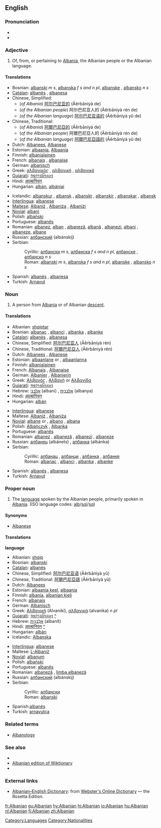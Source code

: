 ==English==

===Pronunciation===
*{{IPA|/ælˈbeɪniən/}}
*{{rhymes|eɪniən}}

===Adjective===
{{en-adj|-}}

#Of, from, or pertaining to [[Albania]], the Albanian people or the Albanian language.

====Translations====
{{trans-top|Of or pertaining to Albania}}
*Bosnian: [[albanski]] ''m s'', [[albanska]] ''f s and n pl'', [[albanske]] {{f}} {{p}}, [[albansko]] ''n s''
*[[Catalan]]: [[albanès]] {{m}}, [[albanesa]] {{f}}
*Chinese, Simplified:
**(''of Albania'') [[阿尔巴尼亚的]] (Āěrbāníyà de)
**(''of the Albanian people'') 阿尔巴尼亚人的 (Āěrbāníyà rén de)
**(''of the Albanian language'') [[阿尔巴尼亚语的]] (Āěrbāníyà yǔ de)
*Chinese, Traditional:
**(''of Albania'') [[阿爾巴尼亞的]] (Āěrbāníyà de)
**(''of the Albanian people'') 阿爾巴尼亞人的 (Āěrbāníyà rén de)
**(''of the Albanian language'') [[阿爾巴尼亞語的]] (Āěrbāníyà yǔ de)
*Dutch: [[Albanees]], [[Albanese]]
*Estonian: [[albaania]], [[Albaania]]
*Finnish: [[albanialainen]]
*French: [[albanais]] {{m}}, [[albanaise]] {{f}}
*German: [[albanisch]]
*Greek: [[αλβανικός]] {{m}}, [[αλβανική]] {{f}}, [[αλβανικό]] {{n}}
*[[Gujarati]]: [[આલ્બાનિયન]]
*Hindi: [[आल्बानियन]]
*Hungarian: [[albán]], [[albániai]]
{{trans-mid}}
*Icelandic: [[albanskur]] {{m}}, [[albansk]] {{f}}, [[albanskt]] {{n}}, [[albanskir]] {{m}} {{p}}, [[albanskar]] {{f}} {{p}}, [[albansk]] {{n}} {{p}}
*[[Interlingua]]: [[albanese]]
*[[Maltese]]: [[Albaniż]] {{m}}, [[Albaniża]] {{f}}, [[Albaniżi]] {{p}}
*[[Novial]]: [[albani]]
*Polish: [[albański]]
*Portuguese: [[albanês]]
*Romanian: [[albanez]], [[alban]] {{m}}, [[albaneză]], [[albană]] {{f}}, [[albanezi]], [[albani]] {{m}} {{p}}, [[albaneze]], [[albane]] {{f}} {{p}}
*Russian: [[албанский]] (albánskij)
*Serbian:
*:Cyrillic: [[албански]] ''m s'', [[албанска]] ''f s and n pl'', [[албанске]] {{f}} {{p}}, [[албанско]] ''n s''
*:Roman: [[albanski]] ''m s'', [[albanska]] ''f s and n pl'', [[albanske]] {{f}} {{p}}, [[albansko]] ''n s''
*Spanish: [[albanés]] {{m}}, [[albanesa]] {{f}}
*Turkish: [[Arnavut]]
{{trans-bottom}}

===Noun===
{{en-noun}}

# A person from [[Albania]] or of Albanian [[descent]].

====Translations====
{{trans-top|Person from Albania}}
*Albanian: [[shqiptar]]
*Bosnian: [[albanac]] {{m}}, [[albanci]] {{p}}, [[albanka]] {{f}}, [[albanke]] {{f}} {{p}}
*[[Catalan]]: [[albanès]] {{m}}, [[albanesa]] {{f}}
*Chinese, Simplified: [[阿尔巴尼亚人]] (Āěrbāníyà rén)
*Chinese, Traditional: [[阿爾巴尼亞人]] (Āěrbāníyà rén)
*Dutch:  [[Albanees]] {{m}}, [[Albanese]] {{f}}
*Estonian: [[albaanlane]] {{m}} or {{f}}, [[albaanlanna]] {{f}}
*Finnish: [[albanialainen]]
*French: [[Albanais]] {{m}}, [[Albanaise]] {{f}}
*German: [[Albanier]] {{m}}, [[Albanierin]] {{f}}
*Greek: [[Αλβανός]] {{m}}, [[Αλβανή]] or [[Αλβανίδα]] {{f}}
*[[Gujarati]]: [[આલ્બાનિયન]]
*Hebrew: [[אלבני]] (albani) {{m}}, [[אלבנית]] (albanya) {{f}}
*Hindi: [[आल्बानियन]]
*Hungarian: [[albán]]
{{trans-mid}}
*[[Interlingua]]: [[albanese]]
*Maltese: [[Albaniż]] {{m}}, [[Albaniża]] {{f}}
*[[Novial]]: [[albane]] {{m}} or {{f}}, [[albano]] {{m}}, [[albana]] {{f}}
*Polish: [[Albańczyk]] {{m}}, [[Albanka]] {{f}}
*Portuguese: [[albanês]]
*Romanian: [[albanez]] {{m}}, [[albaneză]] {{f}}, [[albanezi]] {{m}} {{p}}, [[albaneze]] {{f}} {{p}}
*Russian: [[албанец]] (albánets) {{m}}, [[албанка]] (albánka) {{f}}
*Serbian:
*:Cyrillic: [[албанац]] {{m}}, [[албанци]] {{p}}, [[албанка]] {{f}}, [[албанке]] {{f}} {{p}}
*:Roman: [[albanac]] {{m}}, [[albanci]] {{p}}, [[albanka]] {{f}}, [[albanke]] {{f}} {{p}}
*Spanish: [[albanés]] {{m}}, [[albanesa]] {{f}}
*Turkish: [[Arnavut]]
{{trans-bottom}}

===Proper noun===
{{en-proper noun}}

# The [[language]] spoken by the Albanian people, primarily spoken in [[Albania]]. (ISO language codes: [[alb]]/[[sqi]]/[[sq]])

====Synonyms====
*[[Albanese]]<!--rare/disused/outdated/archaic?-->

====Translations====
'''language'''
{{top}}
*Albanian: [[shqip]]
*Bosnian: [[albanski]] {{m}}
*[[Catalan]]: [[albanès]]
*Chinese, Simplified: [[阿尔巴尼亚语]] (Āěrbāníyà yǔ)
*Chinese, Traditional: [[阿爾巴尼亞語]] (Āěrbāníyà yǔ)
*Dutch: [[Albanees]]
*Estonian: [[albaania keel]], [[albaania]]
*Finnish: [[albania]], [[albanian kieli]]
*French: [[albanais]] {{m}}
*German: [[Albanisch]]
*Greek: [[Αλβανική]] (Alvanikí), [[αλβανικά]] (alvanika) ''n pl''
*[[Gujarati]]: [[આલ્બાનિયન]] [[:gu:આલ્બાનિયન|^]]
*Hebrew: [[אלבנית|אַלְבָּנִית]] (albanít)
*Hindi: [[आल्बानियन]] [[:hi:आल्बानियन|^]]
*Hungarian: [[albán]]
*Icelandic: [[Albanska]]
{{mid}}
*[[Interlingua]]: [[albanese]]
*Maltese: [[L-Albaniż]]
*[[Novial]]: [[albanum]]
*Polish: [[albański]]
*Portuguese: [[albanês]]
*Romanian: [[albaneză]] {{f}}, [[limba albaneză]]
*Russian: [[албанский]] (albánskij)
*Serbian:
*:Cyrillic: [[албански]] {{m}}
*:Roman: [[albanski]] {{m}}
*Spanish:[[albanés]]
*Turkish: [[arnavutça]]
{{bottom}}

===Related terms===
*[[Albanology]]

===See also===
{{interwiktionary|code=sq}}
*{{langcat}}
*[[:sq:|Albanian edition of Wiktionary]]
*{{pedialite|Albanian language}}

===External links===
*[http://www.websters-online-dictionary.org/definition/Albanian-english/ Albanian–English Dictionary]: from [http://www.websters-online-dictionary.org Webster's Online Dictionary] — the Rosetta Edition.
{{ethnologue|code=aln}}
{{ethnologue|code=aae}}
{{ethnologue|code=aat}}
{{ethnologue|code=als}}

[[Category:Languages]]
[[Category:Nationalities]]

[[fr:Albanian]]
[[gu:Albanian]]
[[hy:Albanian]]
[[hi:Albanian]]
[[io:Albanian]]
[[hu:Albanian]]
[[nl:Albanian]]
[[fi:Albanian]]
[[zh:Albanian]]